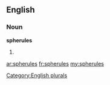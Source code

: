 ==English==

===Noun===
'''spherules'''

# {{plural of|[[spherule]]}}

[[Category:English plurals]]

[[ar:spherules]]
[[fr:spherules]]
[[my:spherules]]